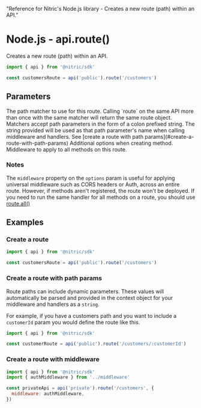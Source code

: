   "Reference for Nitric's Node.js library - Creates a new route (path) within an API."

# Node.js - api.route()

Creates a new route (path) within an API.

```javascript
import { api } from '@nitric/sdk'

const customersRoute = api('public').route('/customers')
```

## Parameters

<Properties>
  <Property name="match" required type="string">
   The path matcher to use for this route. Calling `route` on the same API more than once with the same matcher will return the same route object. Matchers accept path parameters in the form of a colon prefixed string. The string provided will be used as that path parameter's name when calling middleware and handlers. See [create a route with path params](#create-a-route-with-path-params)
  </Property>
  <Property name="options" type="object">
  Additional options when creating method.
    <Properties nested>
      <Property name="middleware" type="HttpMiddleware or HttpMiddleware[]">
        Middleware to apply to all methods on this route.
      </Property>
    </Properties>

  </Property>
</Properties>

### Notes

The `middleware` property on the `options` param is useful for applying universal middleware such as CORS headers or Auth, across an entire route. However, if methods aren't registered, the route won't be deployed. If you need to run the same handler for all methods on a route, you should use [route.all()](./api-route-all)

## Examples

### Create a route

```javascript
import { api } from '@nitric/sdk'

const customersRoute = api('public').route('/customers')
```

### Create a route with path params

Route paths can include dynamic parameters. These values will automatically be parsed and provided in the context object for your middleware and handlers as a `string`.

For example, if you have a customers path and you want to include a `customerId` param you would define the route like this.

```javascript
import { api } from '@nitric/sdk'

const customerRoute = api('public').route('/customers/:customerId')
```

### Create a route with middleware

```javascript
import { api } from '@nitric/sdk'
import { authMiddleware } from '../middleware'

const privateApi = api('private').route('/customers', {
  middleware: authMiddleware,
})
```
